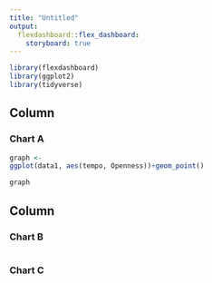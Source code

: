```yaml
---
title: "Untitled"
output: 
  flexdashboard::flex_dashboard:
    storyboard: true
---
```


```r
library(flexdashboard)
library(ggplot2)
library(tidyverse)
```

Column {data-width=650}
-----------------------------------------------------------------------

### Chart A

```r
graph <-
ggplot(data1, aes(tempo, Openness))+geom_point()

graph
```

Column {data-width=350}
-----------------------------------------------------------------------

### Chart B

```r

```

### Chart C

```r

```

